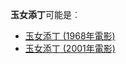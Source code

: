 '''玉女添丁'''可能是︰
* [[玉女添丁_(1968年電影)|玉女添丁 (1968年電影)]]
* [[玉女添丁_(2001年電影)|玉女添丁 (2001年電影)]]

{{disambig|Cat=四字作品消歧义}}
